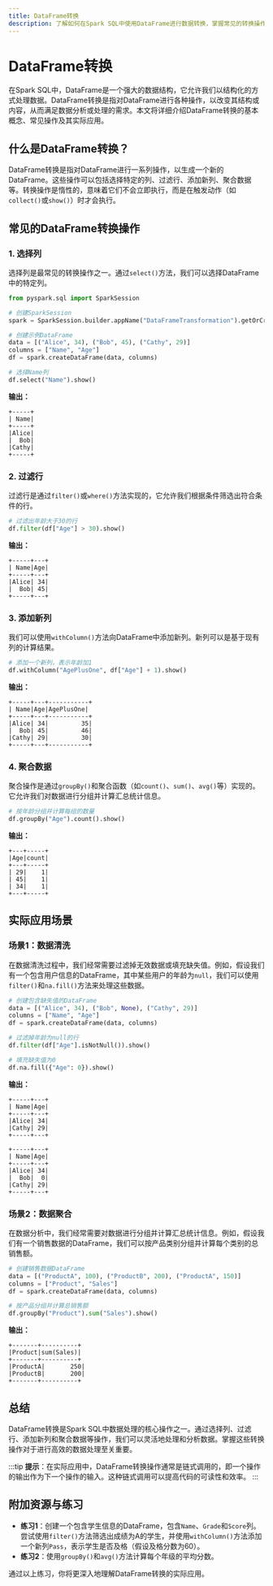 ```yaml
---
title: DataFrame转换
description: 了解如何在Spark SQL中使用DataFrame进行数据转换，掌握常见的转换操作及其实际应用场景。
---
```


# DataFrame转换

在Spark SQL中，DataFrame是一个强大的数据结构，它允许我们以结构化的方式处理数据。DataFrame转换是指对DataFrame进行各种操作，以改变其结构或内容，从而满足数据分析或处理的需求。本文将详细介绍DataFrame转换的基本概念、常见操作及其实际应用。

## 什么是DataFrame转换？

DataFrame转换是指对DataFrame进行一系列操作，以生成一个新的DataFrame。这些操作可以包括选择特定的列、过滤行、添加新列、聚合数据等。转换操作是惰性的，意味着它们不会立即执行，而是在触发动作（如`collect()`或`show()`）时才会执行。

## 常见的DataFrame转换操作

### 1. 选择列

选择列是最常见的转换操作之一。通过`select()`方法，我们可以选择DataFrame中的特定列。

```python
from pyspark.sql import SparkSession

# 创建SparkSession
spark = SparkSession.builder.appName("DataFrameTransformation").getOrCreate()

# 创建示例DataFrame
data = [("Alice", 34), ("Bob", 45), ("Cathy", 29)]
columns = ["Name", "Age"]
df = spark.createDataFrame(data, columns)

# 选择Name列
df.select("Name").show()
```

**输出：**
```
+-----+
| Name|
+-----+
|Alice|
|  Bob|
|Cathy|
+-----+
```

### 2. 过滤行

过滤行是通过`filter()`或`where()`方法实现的，它允许我们根据条件筛选出符合条件的行。

```python
# 过滤出年龄大于30的行
df.filter(df["Age"] > 30).show()
```

**输出：**
```
+-----+---+
| Name|Age|
+-----+---+
|Alice| 34|
|  Bob| 45|
+-----+---+
```

### 3. 添加新列

我们可以使用`withColumn()`方法向DataFrame中添加新列。新列可以是基于现有列的计算结果。

```python
# 添加一个新列，表示年龄加1
df.withColumn("AgePlusOne", df["Age"] + 1).show()
```

**输出：**
```
+-----+---+-----------+
| Name|Age|AgePlusOne|
+-----+---+-----------+
|Alice| 34|         35|
|  Bob| 45|         46|
|Cathy| 29|         30|
+-----+---+-----------+
```

### 4. 聚合数据

聚合操作是通过`groupBy()`和聚合函数（如`count()`、`sum()`、`avg()`等）实现的。它允许我们对数据进行分组并计算汇总统计信息。

```python
# 按年龄分组并计算每组的数量
df.groupBy("Age").count().show()
```

**输出：**
```
+---+-----+
|Age|count|
+---+-----+
| 29|    1|
| 45|    1|
| 34|    1|
+---+-----+
```

## 实际应用场景

### 场景1：数据清洗

在数据清洗过程中，我们经常需要过滤掉无效数据或填充缺失值。例如，假设我们有一个包含用户信息的DataFrame，其中某些用户的年龄为`null`，我们可以使用`filter()`和`na.fill()`方法来处理这些数据。

```python
# 创建包含缺失值的DataFrame
data = [("Alice", 34), ("Bob", None), ("Cathy", 29)]
columns = ["Name", "Age"]
df = spark.createDataFrame(data, columns)

# 过滤掉年龄为null的行
df.filter(df["Age"].isNotNull()).show()

# 填充缺失值为0
df.na.fill({"Age": 0}).show()
```

**输出：**
```
+-----+---+
| Name|Age|
+-----+---+
|Alice| 34|
|Cathy| 29|
+-----+---+

+-----+---+
| Name|Age|
+-----+---+
|Alice| 34|
|  Bob|  0|
|Cathy| 29|
+-----+---+
```

### 场景2：数据聚合

在数据分析中，我们经常需要对数据进行分组并计算汇总统计信息。例如，假设我们有一个销售数据的DataFrame，我们可以按产品类别分组并计算每个类别的总销售额。

```python
# 创建销售数据DataFrame
data = [("ProductA", 100), ("ProductB", 200), ("ProductA", 150)]
columns = ["Product", "Sales"]
df = spark.createDataFrame(data, columns)

# 按产品分组并计算总销售额
df.groupBy("Product").sum("Sales").show()
```

**输出：**
```
+-------+----------+
|Product|sum(Sales)|
+-------+----------+
|ProductA|       250|
|ProductB|       200|
+-------+----------+
```

## 总结

DataFrame转换是Spark SQL中数据处理的核心操作之一。通过选择列、过滤行、添加新列和聚合数据等操作，我们可以灵活地处理和分析数据。掌握这些转换操作对于进行高效的数据处理至关重要。

:::tip
**提示**：在实际应用中，DataFrame转换操作通常是链式调用的，即一个操作的输出作为下一个操作的输入。这种链式调用可以提高代码的可读性和效率。
:::

## 附加资源与练习

- **练习1**：创建一个包含学生信息的DataFrame，包含`Name`、`Grade`和`Score`列。尝试使用`filter()`方法筛选出成绩为A的学生，并使用`withColumn()`方法添加一个新列`Pass`，表示学生是否及格（假设及格分数为60）。
- **练习2**：使用`groupBy()`和`avg()`方法计算每个年级的平均分数。

通过以上练习，你将更深入地理解DataFrame转换的实际应用。